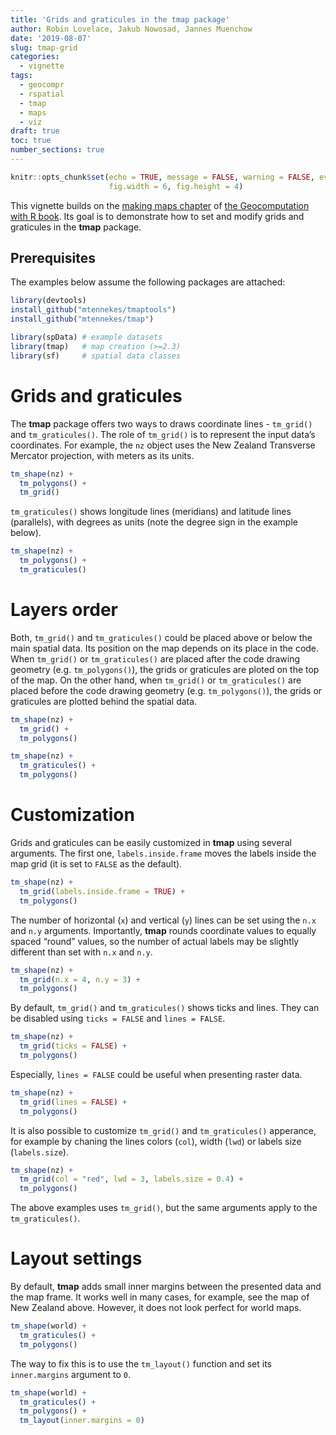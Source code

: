 ```yaml
---
title: 'Grids and graticules in the tmap package'
author: Robin Lovelace, Jakub Nowosad, Jannes Muenchow
date: '2019-08-07'
slug: tmap-grid
categories:
  - vignette
tags:
  - geocompr
  - rspatial
  - tmap
  - maps
  - viz
draft: true
toc: true
number_sections: true
---
```


```r
knitr::opts_chunk$set(echo = TRUE, message = FALSE, warning = FALSE, eval = TRUE,
                      fig.width = 6, fig.height = 4)
```

This vignette builds on the [making maps chapter](https://geocompr.robinlovelace.net/adv-map.html) of [the Geocomputation with R book](https://geocompr.github.io/).
Its goal is to demonstrate how to set and modify grids and graticules in the **tmap** package.

## Prerequisites {-}

The examples below assume the following packages are attached:

```r
library(devtools)
install_github("mtennekes/tmaptools")
install_github("mtennekes/tmap")
```

```r
library(spData) # example datasets
library(tmap)   # map creation (>=2.3)
library(sf)     # spatial data classes
```

# Grids and graticules

The **tmap** package offers two ways to draws coordinate lines - `tm_grid()` and `tm_graticules()`.
The role of `tm_grid()` is to represent the input data's coordinates.
For example, the `nz` object uses the New Zealand Transverse Mercator projection, with meters as its units.

```r
tm_shape(nz) + 
  tm_polygons() +
  tm_grid()
```

`tm_graticules()` shows longitude lines (meridians) and latitude lines (parallels), with degrees as units (note the degree sign in the example below).

```r
tm_shape(nz) + 
  tm_polygons() +
  tm_graticules()
```

# Layers order

Both, `tm_grid()` and `tm_graticules()` could be placed above or below the main spatial data.
Its position on the map depends on its place in the code.
When `tm_grid()` or `tm_graticules()` are placed after the code drawing geometry (e.g. `tm_polygons()`), the grids or graticules are ploted on the top of the map.
On the other hand, when `tm_grid()` or `tm_graticules()` are placed before the code drawing geometry (e.g. `tm_polygons()`), the grids or graticules are plotted behind the spatial data.

```r
tm_shape(nz) +
  tm_grid() + 
  tm_polygons()
```

```r
tm_shape(nz) +
  tm_graticules() + 
  tm_polygons()
```

# Customization

Grids and graticules can be easily customized in **tmap** using several arguments.
The first one, `labels.inside.frame` moves the labels inside the map grid (it is set to `FALSE` as the default).

```r
tm_shape(nz) +
  tm_grid(labels.inside.frame = TRUE) + 
  tm_polygons()
```

The number of horizontal (`x`) and vertical (`y`) lines can be set using the `n.x` and `n.y` arguments.
Importantly, **tmap** rounds coordinate values to equally spaced "round" values, so the number of actual labels may be slightly different than set with `n.x` and `n.y`.

```r
tm_shape(nz) +
  tm_grid(n.x = 4, n.y = 3) + 
  tm_polygons()
```

By default, `tm_grid()` and `tm_graticules()` shows ticks and lines. 
They can be disabled using `ticks = FALSE` and `lines = FALSE`.

```r
tm_shape(nz) +
  tm_grid(ticks = FALSE) +
  tm_polygons()
```

Especially, `lines = FALSE` could be useful when presenting raster data.

```r
tm_shape(nz) +
  tm_grid(lines = FALSE) +
  tm_polygons()
```

It is also possible to customize `tm_grid()` and `tm_graticules()` apperance, for example by chaning the lines colors (`col`), width (`lwd`) or labels size (`labels.size`).

```r
tm_shape(nz) +
  tm_grid(col = "red", lwd = 3, labels.size = 0.4) +
  tm_polygons()
```

The above examples uses `tm_grid()`, but the same arguments apply to the `tm_graticules()`.

# Layout settings

By default, **tmap** adds small inner margins between the presented data and the map frame. 
It works well in many cases, for example, see the map of New Zealand above.
However, it does not look perfect for world maps.

```r
tm_shape(world) + 
  tm_graticules() + 
  tm_polygons()
```

The way to fix this is to use the `tm_layout()` function and set its `inner.margins` argument to `0`.

```r
tm_shape(world) + 
  tm_graticules() + 
  tm_polygons() +
  tm_layout(inner.margins = 0)
```

